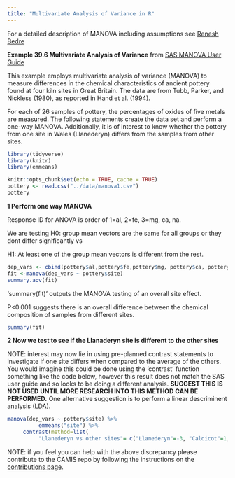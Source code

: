 ```yaml
---
title: "Multivariate Analysis of Variance in R"
---
```


For a detailed description of MANOVA including assumptions see [Renesh Bedre](https://www.reneshbedre.com/blog/manova.html?utm_content=cmp-true)

**Example 39.6 Multivariate Analysis of Variance** from [SAS MANOVA User Guide](https://support.sas.com/documentation/cdl/en/statug/63033/HTML/default/viewer.htm#statug_glm_sect051.htm)

This example employs multivariate analysis of variance (MANOVA) to measure differences in the chemical characteristics of ancient pottery found at four kiln sites in Great Britain. The data are from Tubb, Parker, and Nickless (1980), as reported in Hand et al. (1994).

For each of 26 samples of pottery, the percentages of oxides of five metals are measured. The following statements create the data set and perform a one-way MANOVA. Additionally, it is of interest to know whether the pottery from one site in Wales (Llanederyn) differs from the samples from other sites.

```r
library(tidyverse)
library(knitr)
library(emmeans)

knitr::opts_chunk$set(echo = TRUE, cache = TRUE)
pottery <- read.csv("../data/manova1.csv")
pottery
```

**1 Perform one way MANOVA**

Response ID for ANOVA is order of 1=al, 2=fe, 3=mg, ca, na.

We are testing H0: group mean vectors are the same for all groups or they dont differ significantly vs

H1: At least one of the group mean vectors is different from the rest.

```r
dep_vars <- cbind(pottery$al,pottery$fe,pottery$mg, pottery$ca, pottery$na)
fit <-manova(dep_vars ~ pottery$site)
summary.aov(fit)

```

'summary(fit)' outputs the MANOVA testing of an overall site effect.

P\<0.001 suggests there is an overall difference between the chemical composition of samples from different sites.

```r
summary(fit)
```

**2 Now we test to see if the Llanaderyn site is different to the other sites**

NOTE: interest may now lie in using pre-planned contrast statements to investigate if one site differs when compared to the average of the others. You would imagine this could be done using the 'contrast' function something like the code below, however this result does not match the SAS user guide and so looks to be doing a different analysis. **SUGGEST THIS IS NOT USED UNTIL MORE RESEARCH INTO THIS METHOD CAN BE PERFORMED.** One alternative suggestion is to perform a linear descriminent analysis (LDA).

```r
manova(dep_vars ~ pottery$site) %>% 
          emmeans("site") %>% 
     contrast(method=list(
          "Llanederyn vs other sites"= c("Llanederyn"=-3, "Caldicot"=1, "IslandThorns"=1, "AshleyRails"=1)))

```

NOTE: if you feel you can help with the above discrepancy please contribute to the CAMIS repo by following the instructions on the [contributions page](../contribution.qmd).
